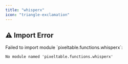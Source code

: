 ```yaml
---
title: "whisperx"
icon: "triangle-exclamation"
---
```


## ⚠️ Import Error

<Warning>
Failed to import module `pixeltable.functions.whisperx`:

```
No module named 'pixeltable.functions.whisperx'
```
</Warning>
